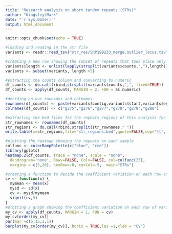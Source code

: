 ```yaml
---
title: "Research analysis on short tandem repeats (STRs)"
author: "Kingsley/Mark"
date: "`r Sys.Date()`"
output: html_document
---
```


```r
knitr::opts_chunk$set(echo = TRUE)
```


```r
#loading and reading in the str file
variants <- readr::read_tsv("str_res/SRP199233_merge.outlier_locus.tsv", col_names = TRUE,show_col_types =FALSE,skip_empty_rows = TRUE)

#creating a new row showing the subset of repeats that took place only in all samples. 
variants$length <- unlist(lapply(strsplit(variants$counts,","),length))
variants <- subset(variants, length >5)

#extracting the counts column and converting to numeric
df_counts <- do.call(rbind,strsplit(variants$counts,",", fixed=TRUE))
df_counts <- apply(df_counts, MARGIN = 2, FUN = as.numeric)

```

```r
#deciding on our rownames and colnames
rownames(df_counts) <- paste(variants$contig,variants$start,variants$end,variants$motif)
colnames(df_counts) <- c("g275","g276","g277","g278","g279","g280") 

#extracting the bed files for the repeats regions of this analysis for further investigation on IGV
str_rownames <- rownames(df_counts)
str_regions <- do.call(rbind,strsplit(str_rownames," "))
write.table(x=str_regions,file="str_regions.bed",quote=FALSE,sep="\t", col.names = FALSE,row.names = FALSE)

#plotting the heatmap showing the repeats on each sample
colfunc <- colorRampPalette(c("blue", "red"))
library(gplots)
heatmap.2(df_counts, trace = "none", scale = "none", 
  dendrogram='none', Rowv=FALSE, Colv=FALSE, col=colfunc(25),
  margins = c(5,20), cexRow=.8, cexCol=.9,  main="STRs")
```

```r
#creating a function to decide the coefficient variation on each row of variants$counts for the samples.
cv <- function(x) {
  mymean <- mean(x)
  mysd <- sd(x)
  cv <- mysd/mymean
  signif(cv,3)
}
#plotting a graph showing the coefficient variation on each row of variants$counts for the samples
my_cv <- apply(df_counts, MARGIN = 1, FUN = cv)
my_cv[order(my_cv)]
par(mar =c(5,15,3,1))
barplot(my_cv[order(my_cv)], horiz = TRUE,las =1,xlab = "CV")

```
